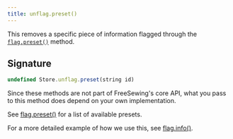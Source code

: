 ```yaml
---
title: unflag.preset()
---
```


This removes a specific piece of information flagged through the [`flag.preset()`](/reference/store-methods/flag.preset) method.

## Signature

```js
undefined Store.unflag.preset(string id)
```

Since these methods are not part of FreeSewing's core API, what you pass to this method does depend on your own implementation.

See [flag.preset()](/reference/store-methods/flag.preset) for a list of available presets.

For a more detailed example of how we use this, see [flag.info()](/reference/store-methods/flag.info).

